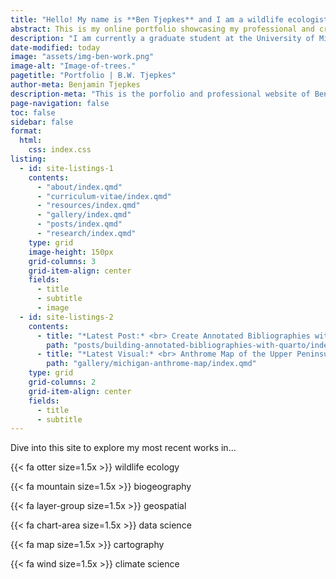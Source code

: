 ---
title: "Hello! My name is **Ben Tjepkes** and I am a wildlife ecologist and data-driven geographer."
abstract: This is my online portfolio showcasing my professional and creative works.
description: "I am currently a graduate student at the University of Missouri studying geographic information systems in the Department of Geography. My work focuses on using a variety of data science and geospatial tools to conduct research in ecology and biogeography. I have interests spanning geospatial, ecology, data science, and climate science."
date-modified: today
image: "assets/img-ben-work.png"
image-alt: "Image-of-trees."
pagetitle: "Portfolio | B.W. Tjepkes"
author-meta: Benjamin Tjepkes
description-meta: "This is the porfolio and professional website of Benjamin Tjepkes."
page-navigation: false
toc: false
sidebar: false
format:
  html:
    css: index.css
listing:
  - id: site-listings-1
    contents:
      - "about/index.qmd"
      - "curriculum-vitae/index.qmd"
      - "resources/index.qmd"
      - "gallery/index.qmd"
      - "posts/index.qmd"
      - "research/index.qmd"
    type: grid
    image-height: 150px
    grid-columns: 3
    grid-item-align: center
    fields:
      - title
      - subtitle
      - image
  - id: site-listings-2
    contents:
      - title: "*Latest Post:* <br> Create Annotated Bibliographies with Quarto"
        path: "posts/building-annotated-bibliographies-with-quarto/index.qmd"
      - title: "*Latest Visual:* <br> Anthrome Map of the Upper Peninsula, MI"
        path: "gallery/michigan-anthrome-map/index.qmd"
    type: grid
    grid-columns: 2
    grid-item-align: center
    fields:
      - title
      - subtitle
---

::: {#intro-section .column-page}

::: {#intro-section-text}
Dive into this site to explore my most recent works in...
:::

::: {.container}

::: {.item}
{{< fa otter size=1.5x >}} wildlife ecology
:::
::: {.item}
{{< fa mountain size=1.5x >}} biogeography
:::
::: {.item}
{{< fa layer-group size=1.5x >}} geospatial
:::
::: {.item}
{{< fa chart-area size=1.5x >}} data science
:::
::: {.item}
{{< fa map size=1.5x >}} cartography
:::
::: {.item}
{{< fa wind size=1.5x >}} climate science
:::
:::
:::

::: {#site-listings-1 .column-page}
:::

::: {#site-listings-2 .column-page .index-latest}
:::